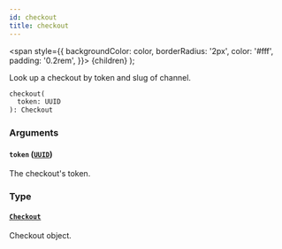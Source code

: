 ```yaml
---
id: checkout
title: checkout
---
```


<span
style={{
      backgroundColor: color,
      borderRadius: '2px',
      color: '#fff',
      padding: '0.2rem',
    }}>
{children}
</span>
);

Look up a checkout by token and slug of channel.

```graphql
checkout(
  token: UUID
): Checkout

```

### Arguments

#### `token` ([`UUID`](/api-reference/scalars/uuid.mdx))

The checkout's token.

### Type

#### [`Checkout`](/api-reference/objects/checkout.mdx)

Checkout object.
